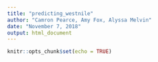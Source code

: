 ```yaml
---
title: "predicting_westnile"
author: "Camron Pearce, Amy Fox, Alyssa Melvin"
date: "November 7, 2018"
output: html_document
---
```


```r
knitr::opts_chunk$set(echo = TRUE)
```

